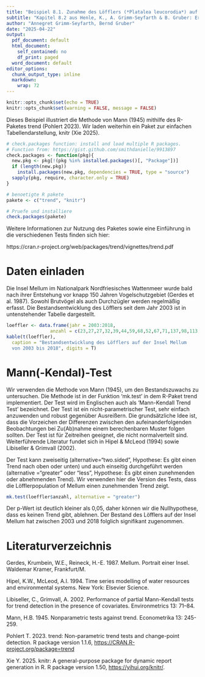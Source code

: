 ---
title: "Beispiel 8.1. Zunahme des Löfflers (*Platalea leucorodia*) auf der Insel Mellum"
subtitle: "Kapitel 8.2 aus Henle, K., A. Grimm-Seyfarth & B. Gruber: Erfassung und Analyse von Tierpopulationen. Ulmer Verlag"
author: "Annegret Grimm-Seyfarth, Bernd Gruber"
date: "2025-04-22"
output:
  pdf_document: default
  html_document:
    self_contained: no
    df_print: paged
  word_document: default
editor_options:
  chunk_output_type: inline
  markdown:
    wrap: 72
---

```{r setup, include=FALSE}
knitr::opts_chunk$set(echo = TRUE)
knitr::opts_chunk$set(warning = FALSE, message = FALSE) 
```

Dieses Beispiel illustriert die Methode von Mann (1945) mithilfe des R-Paketes trend (Pohlert 2023). Wir laden weiterhin ein Paket zur einfachen Tabellendarstellung, knitr (Xie 2025).

```{r}
# check.packages function: install and load multiple R packages.
# Function from: https://gist.github.com/smithdanielle/9913897
check.packages <- function(pkg){
  new.pkg <- pkg[!(pkg %in% installed.packages()[, "Package"])]
  if (length(new.pkg)) 
    install.packages(new.pkg, dependencies = TRUE, type = "source")
  sapply(pkg, require, character.only = TRUE)
}

# benoetigte R pakete
pakete <- c("trend", "knitr")

# Pruefe und installiere
check.packages(pakete)
```

Weitere Informationen zur Nutzung des Paketes sowie eine Einführung in die verschiedenen Tests finden sich hier:

https://cran.r-project.org/web/packages/trend/vignettes/trend.pdf

# Daten einladen
Die Insel Mellum im Nationalpark Nordfriesisches Wattenmeer wurde bald nach ihrer Entstehung vor knapp 150 Jahren Vogelschutzgebiet (Gerdes et al. 1987). Sowohl Brutvögel als auch Durchzügler werden regelmäßig erfasst. Die Bestandsentwicklung des Löfflers seit dem Jahr 2003 ist in untenstehender Tabelle dargestellt.
```{r}
loeffler <- data.frame(jahr = 2003:2018,
                anzahl = c(23,27,27,32,39,44,59,68,52,67,71,137,98,113,152,177))
kable(t(loeffler), 
  caption = "Bestandsentwicklung des Löfflers auf der Insel Mellum
  von 2003 bis 2018", digits = T)
```

# Mann(-Kendal)-Test
Wir verwenden die Methode von Mann (1945), um den Bestandszuwachs zu untersuchen. Die Methode ist in der Funktion ‘mk.test’ in dem R-Paket trend implementiert. Der Test wird im Englischen auch als ‘Mann-Kendall Trend Test’ bezeichnet. Der Test ist ein nicht-parametrischer Test, sehr einfach anzuwenden und robust gegenüber Ausreißern. Die grundsätzliche Idee ist, dass die Vorzeichen der Differenzen zwischen den aufeinanderfolgenden Beobachtungen bei Zu(Ab)nahme einem berechenbaren Muster folgen sollten. Der Test ist für Zeitreihen geeignet, die nicht normalverteilt sind. Weiterführende Literatur fundet sich in Hipel & McLeod (1994) sowie Libiseller & Grimvall (2002).

Der Test kann zweiseitig (alternative=“two.sided”, Hypothese: Es gibt einen Trend nach oben oder unten) und auch einseitig durchgeführt werden (alternative =“greater” oder “less”, Hypothese: Es gibt einen zunehmenden oder abnehmenden Trend). Wir verwenden hier die Version des Tests,  dass die Löfflerpopulation of Mellum einen zunehmenden Trend zeigt.

```{r}
mk.test(loeffler$anzahl, alternative = "greater")
```
Der p-Wert ist deutlich kleiner als 0,05, daher können wir die Nullhypothese, dass es keinen Trend gibt, ablehnen. Der Bestand des Löfflers auf der Insel Mellum hat zwischen 2003 und 2018 folglich signifikant zugenommen.

# Literaturverzeichnis
Gerdes, Krumbein, W.E., Reineck, H.-E. 1987. Mellum. Portrait einer Insel. Waldemar Kramer, Frankfurt/M.

Hipel, K.W., McLeod, A.I. 1994. Time series modelling of water resources and environmental systems. New York: Elsevier Science.

Libiseller, C., Grimvall, A. 2002. Performance of partial Mann-Kendall tests for trend detection in the presence of covariates. Environmetrics 13: 71–84.

Mann, H.B. 1945. Nonparametric tests against trend. Econometrika 13: 245-259.

Pohlert T. 2023. trend: Non-parametric trend tests and change-point detection. R package version 1.1.6, <https://CRAN.R-project.org/package=trend>

Xie Y. 2025. knitr: A general-purpose package for dynamic report generation in R. R package version 1.50, <https://yihui.org/knitr/>.